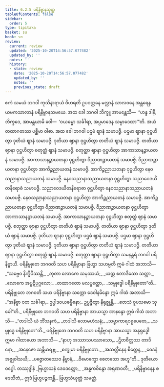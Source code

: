 ```yaml
---
title: 6.2.5 ပရိနိဗ္ဗာနသုတ္တ
tableOfContents: false
sidebar:
  order: 5
type: tipitaka
basket: su
book: sn
review:
  current: review
  updated: '2025-10-20T14:56:57.077482'
  updated_by: ''
  notes: ''
  history:
  - state: review
    date: '2025-10-20T14:56:57.077482'
    updated_by: ''
    notes: ''
    previous_state: draft
---
```



<DynamicBreadcrumb />


<ReviewStatus review={frontmatter.review} showDetails={true} />

<HypothesisAnnotation frontmatter={frontmatter} />

<Division number="186" book="sn" e="ch" v="18" p="306">

<Paragraph number="1116" book="sn">
ဧကံ သမယံ ဘဂဝါ ကုသိနာရာယံ ဝိဟရတိ ဥပဝတ္တနေ မလ္လာနံ သာလဝနေ အန္တရေန ယမကသာလာနံ ပရိနိဗ္ဗာနသမယေ. အထ ခေါ ဘဂဝါ ဘိက္ခူ အာမန္တေသိ—  “ဟန္ဒ ဒါနိ, ဘိက္ခဝေ, အာမန္တယာမိ ဝေါ—  ‘ဝယဓမ္မာ သင်္ခါရာ, အပ္ပမာဒေန သမ္ပာဒေထာ’”တိ. အယံ တထာဂတဿ ပစ္ဆိမာ ဝါစာ.
</Paragraph>

<Paragraph number="1117" book="sn">
အထ ခေါ ဘဂဝါ ပဌမံ ဈာနံ သမာပဇ္ဇိ. ပဌမာ ဈာနာ ဝုဋ္ဌဟိတွာ ဒုတိယံ ဈာနံ သမာပဇ္ဇိ. ဒုတိယာ ဈာနာ ဝုဋ္ဌဟိတွာ တတိယံ ဈာနံ သမာပဇ္ဇိ. တတိယာ ဈာနာ ဝုဋ္ဌဟိတွာ စတုတ္ထံ ဈာနံ သမာပဇ္ဇိ. စတုတ္ထာ ဈာနာ ဝုဋ္ဌဟိတွာ အာကာသာနဉ္စာယတနံ သမာပဇ္ဇိ. အာကာသာနဉ္စာယတနာ ဝုဋ္ဌဟိတွာ ဝိညာဏဉ္စာယတနံ သမာပဇ္ဇိ. ဝိညာဏဉ္စာယတနာ ဝုဋ္ဌဟိတွာ အာကိဉ္စညာယတနံ သမာပဇ္ဇိ. အာကိဉ္စညာယတနာ ဝုဋ္ဌဟိတွာ နေဝသညာနာသညာယတနံ သမာပဇ္ဇိ. နေဝသညာနာသညာယတနာ ဝုဋ္ဌဟိတွာ သညာဝေဒယိတနိရောဓံ သမာပဇ္ဇိ.
</Paragraph>

<Paragraph number="1118" book="sn">
သညာဝေဒယိတနိရောဓာ ဝုဋ္ဌဟိတွာ နေဝသညာနာသညာယတနံ သမာပဇ္ဇိ. နေဝသညာနာသညာယတနာ ဝုဋ္ဌဟိတွာ အာကိဉ္စညာယတနံ သမာပဇ္ဇိ. အာကိဉ္စညာယတနာ ဝုဋ္ဌဟိတွာ ဝိညာဏဉ္စာယတနံ သမာပဇ္ဇိ. ဝိညာဏဉ္စာယတနာ ဝုဋ္ဌဟိတွာ အာကာသာနဉ္စာယတနံ သမာပဇ္ဇိ. အာကာသာနဉ္စာယတနာ ဝုဋ္ဌဟိတွာ စတုတ္ထံ ဈာနံ သမာပဇ္ဇိ. စတုတ္ထာ ဈာနာ ဝုဋ္ဌဟိတွာ တတိယံ ဈာနံ သမာပဇ္ဇိ. တတိယာ ဈာနာ ဝုဋ္ဌဟိတွာ ဒုတိယံ ဈာနံ သမာပဇ္ဇိ. ဒုတိယာ ဈာနာ ဝုဋ္ဌဟိတွာ ပဌမံ ဈာနံ သမာပဇ္ဇိ. ပဌမာ ဈာနာ ဝုဋ္ဌဟိတွာ ဒုတိယံ ဈာနံ သမာပဇ္ဇိ. ဒုတိယာ ဈာနာ ဝုဋ္ဌဟိတွာ တတိယံ ဈာနံ သမာပဇ္ဇိ. တတိယာ ဈာနာ ဝုဋ္ဌဟိတွာ စတုတ္ထံ ဈာနံ သမာပဇ္ဇိ. စတုတ္ထာ ဈာနာ ဝုဋ္ဌဟိတွာ သမနန္တရံ ဘဂဝါ ပရိနိဗ္ဗာယိ. ပရိနိဗ္ဗုတေ ဘဂဝတိ သဟ ပရိနိဗ္ဗာနာ ဗြဟ္မာ သဟမ္ပတိ ဣမံ ဂါထံ အဘာသိ—
</Paragraph>

<Paragraph number="1119" type="verses" book="sn">
_“သဗ္ဗေဝ နိက္ခိပိဿန္တိ,_  
_ဘူတာ လောကေ သမုဿယံ;_  
_ယတ္ထ ဧတာဒိသော သတ္ထာ,_  
_လောကေ အပ္ပဋိပုဂ္ဂလော;_  
_တထာဂတော ဗလပ္ပတ္တော,_  
_သမ္ဗုဒ္ဓေါ ပရိနိဗ္ဗုတော”တိ._  

</Paragraph>

<Paragraph number="1120" book="sn">
ပရိနိဗ္ဗုတေ ဘဂဝတိ သဟ ပရိနိဗ္ဗာနာ သက္ကော ဒေဝါနမိန္ဒော ဣမံ ဂါထံ အဘာသိ—
</Paragraph>

<Paragraph number="1121" book="sn">
_“အနိစ္စာ ဝတ သင်္ခါရာ,_  
ဥပ္ပါဒဝယဓမ္မိနော;_  
ဥပ္ပဇ္ဇိတွာ နိရုဇ္ဈန္တိ,_  
_တေသံ ဝူပသမော သုခေါ”တိ._  

</Paragraph>

<Paragraph number="1122" book="sn">
ပရိနိဗ္ဗုတေ ဘဂဝတိ သဟ ပရိနိဗ္ဗာနာ အာယသ္မာ အာနန္ဒော ဣမံ ဂါထံ အဘာသိ—
</Paragraph>

<Paragraph number="1123" type="verses" book="sn">
_“တဒါသိ ယံ ဘိံသနကံ,_  
_တဒါသိ လောမဟံသနံ;_  
_သဗ္ဗာကာရဝရူပေတေ,_  
_သမ္ဗုဒ္ဓေ ပရိနိဗ္ဗုတေ”တိ._  

</Paragraph>

<Paragraph number="1124" book="sn">
ပရိနိဗ္ဗုတေ ဘဂဝတိ သဟ ပရိနိဗ္ဗာနာ အာယသ္မာ အနုရုဒ္ဓေါ ဣမာ ဂါထာယော အဘာသိ—
</Paragraph>

<Paragraph number="1125" type="verses" book="sn">
_“နာဟု အဿာသပဿာသော,_  
_ဌိတစိတ္တဿ တာဒိနော;_  
_အနေဇော သန္တိမာရဗ္ဘ,_  
_စက္ခုမာ ပရိနိဗ္ဗုတော._  

</Paragraph>

<Paragraph number="1126" type="verses" book="sn">
_အသလ္လီနေန စိတ္တေန,_  
_ဝေဒနံ အဇ္ဈဝါသယိ;_  
_ပဇ္ဇောတဿေဝ နိဗ္ဗာနံ,_  
_ဝိမောက္ခော စေတသော အဟူ”တိ._  


</Paragraph>
</Division>

<Paragraph number="1127" type="center" book="sn">
ဒုတိယော ဝဂ္ဂေါ.



</Paragraph>

<Paragraph number="1128" type="center" book="sn">
တဿုဒ္ဒါနံ


</Paragraph>

<Paragraph number="1129" type="verses" book="sn">
_ဗြဟ္မာသနံ ဒေဝဒတ္တော,_  
_အန္ဓကဝိန္ဒော အရုဏဝတီ;_  
_ပရိနိဗ္ဗာနေန စ ဒေသိတံ,_  
ဣဒံ ဗြဟ္မပဉ္စကန္တိ._  


</Paragraph>

<Paragraph number="1130" type="center" book="sn">
ဗြဟ္မသံယုတ္တံ သမတ္တံ.
</Paragraph>